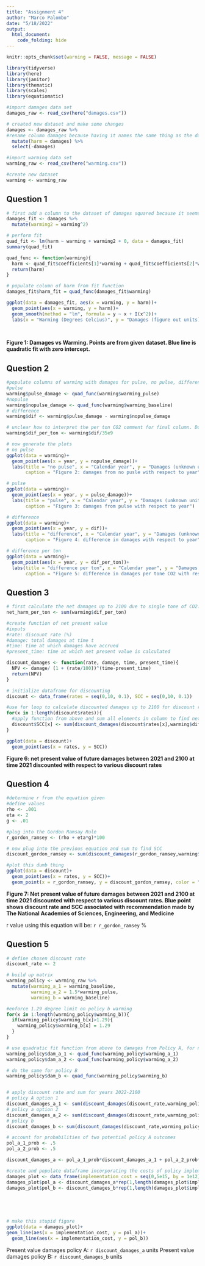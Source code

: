 ```yaml
---
title: "Assignment 4"
author: "Marco Palombo"
date: "5/18/2022"
output: 
  html_document:
    code_folding: hide
---
```


```r
knitr::opts_chunk$set(warning = FALSE, message = FALSE)

library(tidyverse)
library(here)
library(janitor)
library(thematic)
library(scales)
library(equatiomatic)
```

```r
#import damages data set
damages_raw <- read_csv(here("damages.csv"))

# created new dataset and make some changes
damages <- damages_raw %>% 
#rename column damages because having it names the same thing as the dataset is super stupid
  mutate(harm = damages) %>% 
  select(-damages)

#import warming data set
warming_raw <- read_csv(here("warming.csv"))

#create new dataset
warming <- warming_raw

```

## Question 1
```r
# first add a column to the dataset of damages squared because it seems lm wants that to do a quadratic fit
damages_fit <- damages %>% 
  mutate(warming2 = warming^2)

# perform fit
quad_fit <- lm(harm ~ warming + warming2 + 0, data = damages_fit)
summary(quad_fit)

quad_func <- function(warming){
  harm <- quad_fit$coefficients[1]*warming + quad_fit$coefficients[2]*warming^2
  return(harm)
}

# populate column of harm from fit function
damages_fit$harm_fit = quad_func(damages_fit$warming)

ggplot(data = damages_fit, aes(x = warming, y = harm))+
  geom_point(aes(x = warming, y = harm))+
  geom_smooth(method = "lm", formula = y ~ x + I(x^2))+
  labs(x = "Warming (Degrees Celcius)", y = "Damages (figure out units)")
  
  
```

**Figure 1: Damages vs Warming. Points are from given dataset. Blue line is quadratic fit with zero intercept.**

## Question 2

```r
#populate columns of warming with damages for pulse, no pulse, difference between pulse and no pulse, difference in damage per ton co2
#pulse
warming$pulse_damage <- quad_func(warming$warming_pulse)
#nopulse
warming$nopulse_damage <- quad_func(warming$warming_baseline)
# difference
warming$dif <- warming$pulse_damage - warming$nopulse_damage

# unclear how to interpret the per ton CO2 comment for final column. Does this mean divide the whole column by 35? Or is there some sort of temporal component. Given it is referred to as a one time release today I will assume the 35 is in the air at the beginning of the dataset and will therefore simply divide the difference by 35
warming$dif_per_ton <- warming$dif/35e9

# now generate the plots
# no pulse
ggplot(data = warming)+
  geom_point(aes(x = year, y = nopulse_damage))+
  labs(title = "no pulse", x = "Calendar year", y = "Damages (unknown units)", 
       caption = "Figure 2: damages from no pusle with respect to year")

# pulse
ggplot(data = warming)+
  geom_point(aes(x = year, y = pulse_damage))+
  labs(title = "pulse", x = "Calendar year", y = "Damages (unknown units)", 
       caption = "Figure 3: damages from pulse with respect to year")

# difference
ggplot(data = warming)+
  geom_point(aes(x = year, y = dif))+
  labs(title = "difference", x = "Calendar year", y = "Damages (unknown units)", 
       caption = "Figure 4: difference in damages with respect to year")

# difference per ton
ggplot(data = warming)+
  geom_point(aes(x = year, y = dif_per_ton))+
  labs(title = "difference per ton", x = "Calendar year", y = "Damages (unknown units)", 
       caption = "Figure 5: difference in damages per tone CO2 with respect to year")
```

## Question 3

```r
# first calculate the net damages up to 2100 due to single tone of CO2. this will be accomplished by summing the column defined as the difference per ton
net_harm_per_ton <- sum(warming$dif_per_ton)

#create function of net present value 
#inputs
#rate: discount rate (%)
#damage: total damages at time t
#time: time at which damages have accrued
#present_time: time at which net present value is calculated

discount_damages <- function(rate, damage, time, present_time){
  NPV <- damage/ (1 + (rate/100))^(time-present_time)
  return(NPV)
}

# initialize dataframe for discounting
discount <- data_frame(rates = seq(0,10, 0.1), SCC = seq(0,10, 0.1))

#use for loop to calculate discounted damages up to 2100 for discount rates from 0 to 10
for(x in 1:length(discount$rates)){
  #apply function from above and sum all elements in column to find net discounted cost
  discount$SCC[x] <- sum(discount_damages(discount$rates[x],warming$dif_per_ton, warming$year, 2021))
}

ggplot(data = discount)+
  geom_point(aes(x = rates, y = SCC))

```

**Figure 6: net present value of future damages between 2021 and 2100 at time 2021 discounted with respect to various discount rates**


## Question 4

```r
#determine r from the equation given
#define values
rho <- .001 
eta <- 2 
g <- .01

#plug into the Gordon Ramsay Rule
r_gordon_ramsey <- (rho + eta*g)*100

# now plug into the previous equation and sum to find SCC
discount_gordon_ramsey <- sum(discount_damages(r_gordon_ramsey,warming$dif_per_ton, warming$year, 2021))

#plot this dumb thing
ggplot(data = discount)+
  geom_point(aes(x = rates, y = SCC))+
  geom_point(x = r_gordon_ramsey, y = discount_gordon_ramsey, color = "blue", size = 4)
```

**Figure 7: Net present value of future damages between 2021 and 2100 at time 2021 discounted with respect to various discount rates. Blue point shows discount rate and SCC associated with recommendation made by The National Academies of Sciences, Engineering, and Medicine**

r value using this equation will be: `r r_gordon_ramsey` %

## Question 5
```r
# define chosen discount rate
discount_rate <- 2

# build up matrix
warming_policy <- warming_raw %>% 
  mutate(warming_a_1 = warming_baseline,
         warming_a_2 = 1.5*warming_pulse,
         warming_b = warming_baseline)

#enforce 1.29 degree limit on policy b warming
for(x in 1:length(warming_policy$warming_b)){
  if(warming_policy$warming_b[x]>1.29){
    warming_policy$warming_b[x] = 1.29
  }
}

# use quadratic fit function from above to damages from Policy A, for now keep both potential outcomes separated
warming_policy$dam_a_1 <- quad_func(warming_policy$warming_a_1)
warming_policy$dam_a_2 <- quad_func(warming_policy$warming_a_2)

# do the same for policy B
warming_policy$dam_b <- quad_func(warming_policy$warming_b)


# apply discount rate and sum for years 2022-2100
# policy A option 1
discount_damages_a_1 <- sum(discount_damages(discount_rate,warming_policy$dam_a_1, warming$year, 2021))
# policy a option 2
discount_damages_a_2 <- sum(discount_damages(discount_rate,warming_policy$dam_a_2, warming$year, 2021))
# policy b
discount_damages_b <- sum(discount_damages(discount_rate,warming_policy$dam_b, warming$year, 2021))

# account for probabilities of two potential policy A outcomes
pol_a_1_prob <- .5
pol_a_2_prob <- .5

discount_damages_a <- pol_a_1_prob*discount_damages_a_1 + pol_a_2_prob*discount_damages_a_2

#create and populate dataframe incorporating the costs of policy implementation
damages_plot <- data_frame(implementation_cost = seq(0,5e15, by = 1e12))
damages_plot$pol_a <- discount_damages_a*rep(1,length(damages_plot$implementation_cost))
damages_plot$pol_b <- discount_damages_b*rep(1,length(damages_plot$implementation_cost))+damages_plot$implementation_cost
  
  
  


# make this stupid figure
ggplot(data = damages_plot)+
geom_line(aes(x = implementation_cost, y = pol_a))+
  geom_line(aes(x = implementation_cost, y = pol_b))
```

Present value damages policy A: `r discount_damages_a` units
Present value damages policy B: `r discount_damages_b` units
